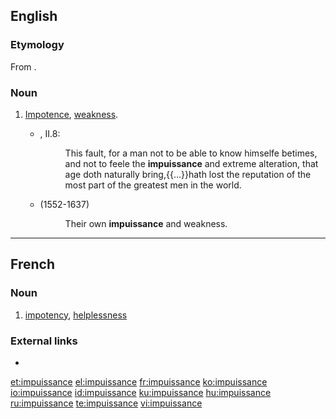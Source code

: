 ==English==
===Etymology===
From {{etyl|frm|en}} {{term|impuissance|lang=fr}}.

===Noun===
{{en-noun|-}}

# [[impotence|Impotence]], [[weakness]].
#*{{RQ:Flr Mntgn Essays}}, II.8:
#*:This fault, for a man not to be able to know himselfe betimes, and not to feele the '''impuissance''' and extreme alteration, that age doth naturally bring,{{...}}hath lost the reputation of the most part of the greatest men in the world.
#* {{w|Philemon Holland}} (1552-1637)
#*: Their own '''impuissance''' and weakness.

----

==French==

===Noun===
{{fr-noun|f}}

# [[impotency]], [[helplessness]]

===External links===
* {{R:TLFi}}

[[et:impuissance]]
[[el:impuissance]]
[[fr:impuissance]]
[[ko:impuissance]]
[[io:impuissance]]
[[id:impuissance]]
[[ku:impuissance]]
[[hu:impuissance]]
[[ru:impuissance]]
[[te:impuissance]]
[[vi:impuissance]]
